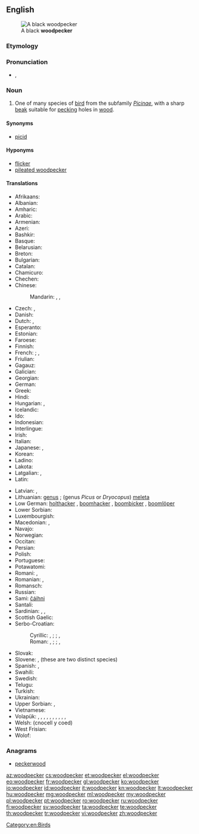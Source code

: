 ==English==
[[File:BlackWoods.jpg|thumb|A black '''woodpecker''']]

===Etymology===
{{compound|wood|pecker}}

===Pronunciation===
* {{a|US}} {{enPR|wo͝odʹpĕkûr}}, {{IPA|/ˈwʊd.pɛ.kɚ/}}

===Noun===
{{wikipedia}}
{{en-noun}}

# One of many species of [[bird]] from the subfamily ''[[Picinae]]'', with a sharp [[beak]] suitable for [[peck]]ing holes in [[wood]].

====Synonyms====
* [[picid]]

====Hyponyms====
* [[flicker]]
* [[pileated woodpecker]]

====Translations====
{{trans-top|bird in Picinae}}
* Afrikaans: {{t-|af|houtkapper}}
* Albanian: {{t-|sq|qukapikorët}}
* Amharic: {{t-|am|ግንደ ቆርቁር|tr=gəndä qorqur|sc=Ethi}}
* Arabic: {{t-|ar|نقار الخشب|m|tr=naqār al-xašab|sc=Arab}}
* Armenian: {{t-|hy|փայտփորիկ|tr=p'aytp'orik}}
* Azeri: {{t+|az|ağacdələn}}
* Bashkir: {{tø|ba|тумыртҡа|tr=tumïrtqa|sc=Cyrl}}
* Basque: {{t-|eu|piziformeak}}
* Belarusian: {{t-|be|дзяцел|m|tr=dzjácjel}}
* Breton: {{t-|br|speged}}
* Bulgarian: {{t+|bg|кълвач|tr=kǎlváč}}
* Catalan: {{t-|ca|picot|m}}
* Chamicuro: {{tø|ccc|me'na}}
* Chechen: {{tø|ce|хенакIур}}
* Chinese:
*: Mandarin: {{t+|cmn|鴷|tr=liè}}, {{t|cmn|啄木鳥|sc=Hani}}, {{t|cmn|啄木鸟|tr=zhuómùniǎo|sc=Hani}}
* Czech: {{t-|cs|datel|m}}, {{t-|cs|strakapoud|m}}
* Danish: {{t+|da|spætte}}
* Dutch: {{t+|nl|specht|m}}, {{t-|nl|groene specht|m}}
* Esperanto: {{t-|eo|pego}}
* Estonian: {{t+|et|rähn}}
* Faroese: {{t-|fo|spæta}}
* Finnish: {{t+|fi|tikka}}
* French: {{t+|fr|pic|m}}; {{gloss|green woodpecker}} {{t+|fr|pic-vert|m}}, {{t+|fr|pivert|m}}
* Friulian: {{tø|fur|pic}}
* Gagauz: {{tø|gag|aaçkakan}}
* Galician: {{t-|gl|pica pau|m}}
* Georgian: {{t-|ka|კოდალა|tr=kodala|sc=Geor}}
* German: {{t+|de|Specht|m}}
* Greek: {{t+|el|δρυοκολάπτης|m}}
* Hindi: {{t-|hi|हुदहुद|m|tr=hudahuda|sc=Deva}}
* Hungarian: {{t+|hu|harkály}}, {{t+|hu|fakopáncs}}
* Icelandic: {{t+|is|spæta}}
* Ido: {{t+|io|pego}}
* Indonesian: {{t+|id|burung pelatuk}}
* Interlingue: {{t-|ie|pico}}
* Irish: {{t-|ga|cnagaire}}
* Italian: {{t+|it|picchio|m}}
* Japanese: {{t-|ja|啄木鳥|tr=きつつき, kitsutsuki|sc=Jpan}}, {{t-|ja|キツツキ|tr=kitsutsuki|sc=Jpan}}
* Korean: {{t+|ko|딱따구리|tr=ttakdaguri|sc=Kore}}
* Ladino: {{tø|lad|becalen|sc=Latn}}
* Lakota: {{tø|lkt|čhaŋkátotola}}
* Latgalian: {{qualifier|genus ''[[Dendrocopos]]''}} {{tø|ltg|dzeņs}}, {{qualifier|genus [[Picus]] or [[Dryocopus]]}} {{tø|ltg|dzylna|f}}
* Latin: {{t-|la|picus|m}}
{{trans-mid}}
* Latvian: {{qualifier|genus ''Dendrocopos''}} {{t+|lv|dzenis|m}}, {{qualifier|genus ''Picus'' or ''Dryocopus''}} {{t-|lv|dzilna|f}}
* Lithuanian: {{qualifier|genus ''Dendrocopos''}} [[genus]] {{g|m}} ; (genus ''Picus'' or ''Dryocopus'') [[meleta]] {{g|f}}
* Low German: [[holthacker]] {{g|m}}, [[boomhacker]] {{g|m}}, [[boombicker]] {{g|m}}, [[boomlöper]] {{g|m}}
* Lower Sorbian: {{tø|dsb|źiśelc}}
* Luxembourgish: {{t-|lb|Spiecht|m}}
* Macedonian: {{t-|mk|клукајдрвец|m|tr=klukájdrvec}}, {{t-|mk|детел|m|tr=détel|sc=Cyrl}}
* Navajo: {{tø|nv|tsin yiłkaałii}}
* Norwegian: {{t-|no|hakkespett|m}}
* Occitan: {{t-|oc|picot|m}}
* Persian: {{t+|fa|دارکوب|tr=dârkub}}
* Polish: {{t+|pl|dzięcioł}}
* Portuguese: {{t+|pt|pica-pau|m}}
* Potawatomi: {{tø|pot|babasé}}
* Romani: {{tø|rom|chuplitari|m}}, {{tø|rom|chuplitarka|f}}
* Romanian: {{t+|ro|ghionoaie}}, {{t+|ro|ciocănitoare}}
* Romansch: {{t-|rm|pitgalain}}
* Russian: {{t+|ru|дятел|m|tr=djátel}}
* Sami: [[čáihni]]
* Santali: {{tø|sat|ᱮᱨᱮ|tr=ere|sc=Olck}}
* Sardinian: {{t-|sc|biccalinna|f}}, {{t-|sc|biccamuru|m}}, {{t-|sc|biccamatta|f}}
* Scottish Gaelic: {{t-|gd|snagan-daraich|m}}
* Serbo-Croatian:
*: Cyrillic: {{t-|sh|детлић|m|sc=Cyrl}} {{qualifier|Ekavian}}, {{t-|sh|дјетлић|m}} {{qualifier|Ijekavian}}; {{t-|sh|жуна|f}}; {{t-|sh|детао|n}} {{qualifier|Ekavian}}, {{t-|sh|дјетао|n}} {{qualifier|Ijekavian}}
*: Roman: {{t-|sh|detlić|m}} {{qualifier|Ekavian}}, {{t-|sh|djetlić|m}} {{qualifier|Ijekavian}}; {{t-|sh|žuna|f}}; {{t-|sh|detao|n}} {{qualifier|Ekavian}}, {{t-|sh|djetao|n}} {{qualifier|Ijekavian}}
* Slovak: {{t-|sk|ďateľ|m}}
* Slovene: {{t-|sl|detel|m}}, {{t+|sl|žolna|f}} (these are two distinct species)
* Spanish: {{t+|es|pájaro carpintero|m}}, {{t+|es|pito|m}}
* Swahili: {{t-|sw|kigong'ota}}
* Swedish: {{t+|sv|hackspett}}
* Telugu: {{t+|te|వడ్రంగిపిట్ట|tr=vaDraMgipiTTa}}
* Turkish: {{t+|tr|ağaçkakan}}
* Ukrainian: {{t+|uk|дятел|m|tr=djátel}}
* Upper Sorbian: {{t-|hsb|dypornak}}, {{t-|hsb|dypak}}
* Vietnamese: {{t-|vi|chim gõ kiến}}
* Volapük: {{qualifier|♂♀}} {{t+|vo|pikit}}, {{qualifier|♂}} {{t-|vo|hipikit}}, {{qualifier|♀}} {{t-|vo|jipikit}}, {{qualifier|♂♀offspring}} {{t-|vo|pikitül}}, {{qualifier|♂ offspring}} {{t-|vo|hipikitül}}, {{qualifier|♀ offspring}} {{t-|vo|jipikitül}}, {{qualifier|black ♂♀}} {{t+|vo|blägapikit}}, {{qualifier|green ♂♀}} {{t-|vo|grünapikit}}, {{qualifier|green ♂♀}} {{t-|vo|pikit grünik}}, {{qualifier|spotted ♂♀}} {{t-|vo|vielapikit}}, {{qualifier|older term}} {{t-|vo|pigit}}
* Welsh: {{t-|cy|cnocell}} (cnocell y coed)
* West Frisian: {{t-|fy|spjocht}}
* Wolof: {{t-|wo|ngorkaan|alt=ngorkaan li}}
{{trans-bottom}}

===Anagrams===
* [[peckerwood#English|peckerwood]]

[[Category:en:Birds]]

[[az:woodpecker]]
[[cs:woodpecker]]
[[et:woodpecker]]
[[el:woodpecker]]
[[eo:woodpecker]]
[[fr:woodpecker]]
[[gl:woodpecker]]
[[ko:woodpecker]]
[[io:woodpecker]]
[[id:woodpecker]]
[[it:woodpecker]]
[[kn:woodpecker]]
[[lt:woodpecker]]
[[hu:woodpecker]]
[[mg:woodpecker]]
[[ml:woodpecker]]
[[my:woodpecker]]
[[pl:woodpecker]]
[[pt:woodpecker]]
[[ro:woodpecker]]
[[ru:woodpecker]]
[[fi:woodpecker]]
[[sv:woodpecker]]
[[ta:woodpecker]]
[[te:woodpecker]]
[[th:woodpecker]]
[[tr:woodpecker]]
[[vi:woodpecker]]
[[zh:woodpecker]]